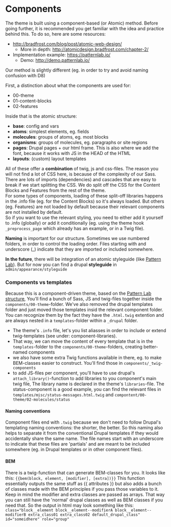 
# Components

The theme is built using a component-based (or Atomic) method.
Before going further, it is recommended you get familiar with the idea and
practice behind this. To do so, here are some resources:

- http://bradfrost.com/blog/post/atomic-web-design/
  - More in depth: http://atomicdesign.bradfrost.com/chapter-2/
- Implementation example: https://patternlab.io/
  - Demo: http://demo.patternlab.io/

Our method is slightly different (eg. in order to try and avoid naming
confusion with D8)

First, a distinction about what the components are used for:

- 00-theme
- 01-content-blocks
- 02-features

Inside that is the atomic structure:

- **base**: config and vars
- **atoms**: simplest elements, eg. fields
- **molecules**: groups of atoms, eg. most blocks
- **organisms**: groups of molecules, eg. paragraphs or site regions
- **pages**: Drupal pages + our html frame. This is also where we add the font,
because it works with JS in the HEAD of the HTML
- **layouts**: (custom) layout templates


All of these offer a **combination** of twig, js and css-files.
The reason you will not find a lot of CSS here, is because of the complexity
of our Sass. There are lots of imports (dependencies) and cascades that are
easy to break if we start splitting the CSS.
We do split off the CSS for the Content Blocks and Features from the rest of the
theme.  
For some types of components, loading of these split-off libraries happens in the .info file (eg. for the Content Blocks) so it's always loaded. But others (eg. Features) are not loaded by default because their relevant components are not installed by default.  
So if you want to use the relevant styling, you need to either add it yourself to .info (globally) or add it conditionally (eg. using the theme hook `_preprocess_page` which already has an example, or in a Twig file).

**Naming** is important for our structure. Sometimes we use numbered folders,
in order to control the loading order. Files starting with and underscore (_)
indicate that they are imported or included somewhere.

**In the future**, there will be integration of an atomic styleguide
(like [Pattern Lab](http://demo.patternlab.io/)). But for now you can find a
drupal **styleguide** in `admin/appearance/styleguide`


### Components vs templates

Because this is a component-driven theme, based on the [Pattern Lab structure](http://patternlab.io/docs/pattern-organization.html), You'll find a bunch of Sass, JS and twig-files together inside the `components/00-theme`-folder.
We've also removed the drupal templates folder and just moved those templates insid the relevant component folder. You can recognize them by the fact they have the `.html.twig` extention and are always nested in a `templates`-folder within a `_drupal` folder.

- The theme's `.info` file, let's you list aliasses in order to include or extend twig-templates (see under: component-libraries).
- That way, we can move the content of every template that is in the `templates`-folder to the `components/00-theme`-folders, creating better-named components
- we also have some extra Twig functions available in there, eg. to make BEM-classes easier to construct. You'll find those in `components/_twig-components`
- to add JS-files per component, you'll have to use drupal's `attach_library()`-function to add libraries to you component's main twig file,
The library name is declared in the theme's `libraries`-file.
The status-component is a good example, you can find the relevant files in `templates/misc/status-messages.html.twig` and `compontent/00-theme/02-molecules/status`

#### Naming conventions

Component files end with `.twig` because we don't need to follow Drupal's templating naming conventions: the shorter, the better. So this naming also helps to separate it from the conventional Drupal templates if they would accidentally share the same name.
The file names start with an underscore to indicate that these files are 'partials' and are meant to be included somewhere (eg. in Drupal templates or in other component files).

#### BEM

There is a twig-function that can generate BEM-classes for you.
It looks like this: `{{bem(block, element, [modifier], [extra])}}`
This function essentially outputs the same stuff as {{ attributes }} but also adds a bunch of classes made with the BEM principles if you pass those variables to it. Keep in mind the modifier and extra classes are passed as arrays.
That way you can still have the 'normal' drupal classes as well as BEM classes if you need that.
So the output in html may look something like this:
`class="block__element block__element--modifierA block__element--modifierB extra_class01 extra_class02 default_drupal_class" id="someidhere" role="group"`
